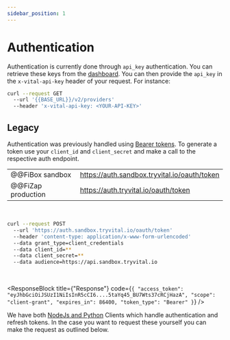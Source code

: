 ```yaml
---
sidebar_position: 1
---
```



# Authentication

Authentication is currently done through `api_key` authentication. You can retrieve these keys from the
[dashboard](https://app.tryvital.io). You can then provide the `api_key` in the `x-vital-api-key` header of your
request. For instance:

```bash
curl --request GET
  --url '{{BASE_URL}}/v2/providers'
  --header 'x-vital-api-key: <YOUR-API-KEY>'
```

## Legacy

Authentication was previously handled using [Bearer tokens](https://oauth.net/2/bearer-tokens/).
To generate a token use your
`client_id` and `client_secret` and make a call to the respective auth endpoint.

|                    |                                              |
| ------------------ | -------------------------------------------- |
| @@FiBox sandbox    | https://auth.sandbox.tryvital.io/oauth/token |
| @@FiZap production | https://auth.tryvital.io/oauth/token         |

<br />

```bash
curl --request POST
  --url 'https://auth.sandbox.tryvital.io/oauth/token'
  --header 'content-type: application/x-www-form-urlencoded'
  --data grant_type=client_credentials
  --data client_id=**
  --data client_secret=**
  --data audience=https://api.sandbox.tryvital.io
```

<br />

<ResponseBlock
  title={"Response"}
  code={`{
    "access_token": "eyJhbGciOiJSUzI1NiIsInR5cCI6....5taYq45_BU7Wts37cRCjHazA",
    "scope": "client-grant",
    "expires_in": 86400,
    "token_type": "Bearer"
}`}
/>

We have both [NodeJs and Python](../welcome/libraries) Clients which handle authentication
and refresh tokens. In the case you want to request these yourself you can make the request
as outlined below.
